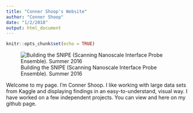 ```yaml
---
title: "Conner Shoop's Website"
author: "Conner Shoop"
date: "1/2/2018"
output: html_document
---
```


```r
knitr::opts_chunk$set(echo = TRUE)
```
 
![Building the SNIPE (Scanning Nanoscale Interface Probe Ensemble). Summer 2016](SNIPE.jpg)
 
Welcome to my page.  I'm Conner Shoop.  I like working with large data sets from Kaggle and displaying findings in an easy-to-understand, visual way. I have worked on a few independent projects.  You can view and here on my github page. 
